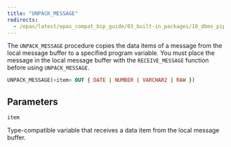 ```yaml
---
title: "UNPACK_MESSAGE"
redirects:
  - /epas/latest/epas_compat_bip_guide/03_built-in_packages/10_dbms_pipe/10_unpack_message/ #generated for docs/epas/reorg-role-use-case-mode
---
```


The `UNPACK_MESSAGE` procedure copies the data items of a message from the local message buffer to a specified program variable. You must place the message in the local message buffer with the `RECEIVE_MESSAGE` function before using `UNPACK_MESSAGE`.

```sql
UNPACK_MESSAGE(<item> OUT { DATE | NUMBER | VARCHAR2 | RAW })
```

## Parameters

`item`

 Type-compatible variable that receives a data item from the local message buffer.
